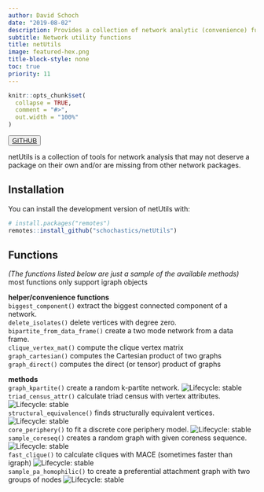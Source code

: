 ```yaml
---
author: David Schoch
date: "2019-08-02"
description: Provides a collection of network analytic (convenience) functions, missing in other standard packages. This includes forms of dyad and triad census with attributes and equivalence measures. All functions are build upon igraph
subtitle: Network utility functions
title: netUtils
image: featured-hex.png
title-block-style: none
toc: true
priority: 11
---
```

```r
knitr::opts_chunk$set(
  collapse = TRUE,
  comment = "#>",
  out.width = "100%"
)
```

<button type="button" class="btn btn-outline-success"><a href="https://github.com/schochastics/netUtils">GITHUB</a></button>


netUtils is a collection of tools for network analysis that may not deserve a package on their own and/or are missing from other network packages.

## Installation

You can install the development version of netUtils with:

```r
# install.packages("remotes")
remotes::install_github("schochastics/netUtils")
```

## Functions

*(The functions listed below are just a sample of the available methods)*  
most functions only support igraph objects

**helper/convenience functions**  
`biggest_component()` extract the biggest connected component of a network.  
`delete_isolates()` delete vertices with degree zero.  
`bipartite_from_data_frame()` create a two mode network from a data frame.  
`clique_vertex_mat()` compute the clique vertex matrix  
`graph_cartesian()` computes the Cartesian product of two graphs  
`graph_direct()` computes the direct (or tensor) product of graphs

**methods**  
`graph_kpartite()` create a random k-partite network. ![Lifecycle: stable](https://img.shields.io/badge/lifecycle-stable-green.svg)  
<!-- `dyad_census_attr()` calculate dyad census with vertex attributes. ![Lifecycle: stable](https://img.shields.io/badge/lifecycle-stable-green.svg)   -->
`triad_census_attr()` calculate triad census with vertex attributes. ![Lifecycle: stable](https://img.shields.io/badge/lifecycle-stable-green.svg)    
`structural_equivalence()` finds structurally equivalent vertices. ![Lifecycle: stable](https://img.shields.io/badge/lifecycle-stable-green.svg)    
`core_periphery()` to fit a discrete core periphery model. ![Lifecycle: stable](https://img.shields.io/badge/lifecycle-experimental-orange.svg)  
`sample_coreseq()` creates a random graph with given coreness sequence. ![Lifecycle: stable](https://img.shields.io/badge/lifecycle-stable-green.svg)  
`fast_clique()` to calculate cliques with MACE (sometimes faster than igraph) ![Lifecycle: stable](https://img.shields.io/badge/lifecycle-stable-green.svg)  
`sample_pa_homophilic()` to create a preferential attachment graph with two groups of nodes ![Lifecycle: stable](https://img.shields.io/badge/lifecycle-experimental-orange.svg)